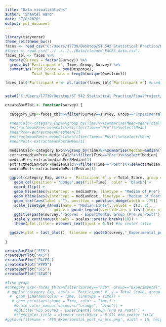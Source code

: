 ```yaml
---
title: "Data visualizations"
author: "Shantel Ward"
date: "7/8/2020"
output: pdf_document
---
```

  

```r
library(tidyverse)
theme_set(theme_bw())
faces <- read_csv("C:/Users/17739/Desktop/ST 542 Statistical Practice/FinalProject/FACES/Data/cleaned_FACES_data.csv")
#faces <- read_csv("../../../../Data/cleaned_FACES_data.csv")
faces_tbl <- faces %>% 
  mutate(Survey = factor(Survey)) %>%
  group_by(`Participant #`, Time, Group, Survey) %>%
  summarise(Total_Score = sum(Response),
            Total_Questions = length(unique(Question)))

faces_tbl$`Participant #`<- as.factor(faces_tbl$`Participant #`) #used factor instead of character to preserve order 


setwd("C:/Users/17739/Desktop/ST 542 Statistical Practice/FinalProject/FACES/Documents/Script_Documents/Visuals/SNW")

createBarPlot <- function(survey) {
  
  category_Exp<-faces_tbl%>%filter(Survey==survey, Group=="Experimental")

  #meanCalc<-category_Exp%>%group_by(Time)%>%summarise(Mean=mean(Total_Score))
  #extractmeanPre<-meanCalc%>%filter(Time=="Pre")%>%select(Mean)
  #meanPre<-extractmeanPre$Mean[1]
  #extractmeanPost<-meanCalc%>%filter(Time=="Post")%>%select(Mean)
  #meanPost<-extractmeanPost$Mean[1]

  medianCalc<-category_Exp%>%group_by(Time)%>%summarise(Median=median(Total_Score))
  extractmedianPre<-medianCalc%>%filter(Time=="Pre")%>%select(Median)
  medianPre<-extractmedianPre$Median[1]
  extractmedianPost<-medianCalc%>%filter(Time=="Post")%>%select(Median)
  medianPost<-extractmedianPost$Median[1]

  ggplot(category_Exp, aes(x = `Participant #`,y = Total_Score, group = Time)) + 
    geom_col(position = "dodge",aes(fill=Time), color = 'black') +
    coord_flip() +
    geom_hline(aes(yintercept = medianPre, linetype = "Median of Pre"), size=1, color = "green") +
    geom_hline(aes(yintercept = medianPost, linetype = "Median of Post"), size=1, color = "orange") +
    geom_text(aes(label =""), position = position_dodge(width = .75)) +
    scale_linetype_manual(name = "Median Lines", values = c(2, 2), 
                      guide = guide_legend(override.aes = list(color = c("orange", "green")))) +
    ggtitle(paste(survey," Scores - Experimental Group (Pre vs Post)")) +
    scale_y_continuous(breaks = scales::pretty_breaks(10)) + 
    theme(plot.title = element_text(hjust = 0.5)) #to center title 

  ggsave(plot = last_plot(), filename = paste0(survey,"_Experimental_post_vs_pre.png"), width = 6, height = 4, units = 'in')
  
}

createBarPlot("FES")
createBarPlot("AKS")
createBarPlot("FACES")
createBarPlot("FPPS")
createBarPlot("SCS")
createBarPlot("SEAS")

#line graph
#category_Exp<-faces_tbl%>%filter(Survey=="FES", Group=="Experimental")
 # ggplot(category_Exp, aes(x = `Participant #`,y = Total_Score, group = Time)) + 
  #  geom_line(aes(color = Time, linetype = Time)) +
   # geom_point(aes(shape = Time, color = Time)) +
    #scale_color_manual(values=c("orange", "blue")) +
    #ggtitle("FES Scores - Experimental Group (Pre vs Post)") +
    #theme(plot.title = element_text(hjust = 0.5)) #to center title 
#ggsave(filename = 'FES_Experimental_post_vs_pre.png', width = 16, height = 9, units = 'in')
```

